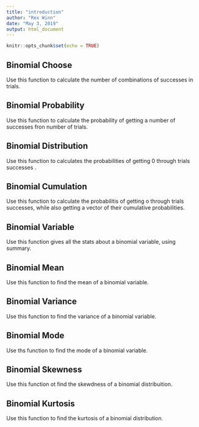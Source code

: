 ```yaml
---
title: "introduction"
author: "Rex Winn"
date: "May 3, 2019"
output: html_document
---
```


```r
knitr::opts_chunk$set(echo = TRUE)
```


## Binomial Choose

Use this function to calculate the number of combinations of successes in trials.

## Binomial Probability

Use this function to calculate the probability of getting a number of successes fron number of trials. 

## Binomial Distribution

Use this function to calculates the probabilities  of getting 0 through trials successes .

## Binomial Cumulation 

Use this function to calculate the probabilitis of getting o through trials successes, while also getting a vector of their cumulative probabilities. 

## Binomial Variable

Use this function gives all the stats about a binomial variable, using summary. 

## Binomial Mean

Use this function to find the mean of a binomial variable.

## Binomial Variance

Use this function to find the variance of a binomial variable.

## Binomial Mode 

Use ths function to find the mode of a binomial variable.

## Binomial Skewness

Use this function ot find the skewdness of a binomial distribuition.

## Binomial Kurtosis

Use this function to find the kurtosis of a binomial distribution. 
